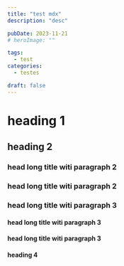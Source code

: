 ```yaml
---
title: "test mdx"
description: "desc"

pubDate: 2023-11-21
# heroImage: ""

tags:
  - test
categories:
  - testes

draft: false
---
```


# heading 1

## heading 2

### head long title witi paragraph 2

### head long title witi paragraph 2

### head long title witi paragraph 3

#### head long title witi paragraph 3

#### head long title witi paragraph 3

#### heading 4
